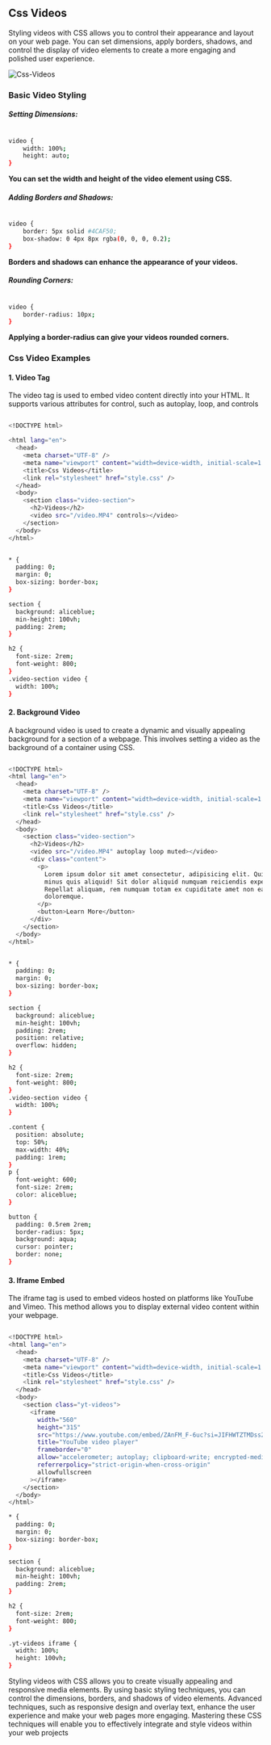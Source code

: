 

## Css Videos

Styling videos with CSS allows you to control their appearance and layout on your web page. You can set dimensions, apply borders, shadows, and control the display of video elements to create a more engaging and polished user experience.

![Css-Videos](/Css-videos.jpg)

### Basic Video Styling

##### Setting Dimensions:

```bash copy filename="Css"

video {
    width: 100%;
    height: auto;
}

```

**You can set the width and height of the video element using CSS.**

##### Adding Borders and Shadows:

```bash copy filename="Css"

video {
    border: 5px solid #4CAF50;
    box-shadow: 0 4px 8px rgba(0, 0, 0, 0.2);
}

```

**Borders and shadows can enhance the appearance of your videos.**

##### Rounding Corners:

```bash copy filename="Css"

video {
    border-radius: 10px;
}

```

**Applying a border-radius can give your videos rounded corners.**

### Css Video Examples

#### 1. Video Tag

The video tag is used to embed video content directly into your HTML. It supports various attributes for control, such as autoplay, loop, and controls

```bash copy filename="Html"

<!DOCTYPE html>

<html lang="en">
  <head>
    <meta charset="UTF-8" />
    <meta name="viewport" content="width=device-width, initial-scale=1.0" />
    <title>Css Videos</title>
    <link rel="stylesheet" href="style.css" />
  </head>
  <body>
    <section class="video-section">
      <h2>Videos</h2>
      <video src="/video.MP4" controls></video>
    </section>
  </body>
</html>


```

```bash copy filename="Css"

* {
  padding: 0;
  margin: 0;
  box-sizing: border-box;
}

section {
  background: aliceblue;
  min-height: 100vh;
  padding: 2rem;
}

h2 {
  font-size: 2rem;
  font-weight: 800;
}
.video-section video {
  width: 100%;
}


```

#### 2. Background Video

A background video is used to create a dynamic and visually appealing background for a section of a webpage. This involves setting a video as the background of a container using CSS.

```bash copy filename="Html"

<!DOCTYPE html>
<html lang="en">
  <head>
    <meta charset="UTF-8" />
    <meta name="viewport" content="width=device-width, initial-scale=1.0" />
    <title>Css Videos</title>
    <link rel="stylesheet" href="style.css" />
  </head>
  <body>
    <section class="video-section">
      <h2>Videos</h2>
      <video src="/video.MP4" autoplay loop muted></video>
      <div class="content">
        <p>
          Lorem ipsum dolor sit amet consectetur, adipisicing elit. Qui alias
          minus quis aliquid! Sit dolor aliquid numquam reiciendis expedita.
          Repellat aliquam, rem numquam totam ex cupiditate amet non earum
          doloremque.
        </p>
        <button>Learn More</button>
      </div>
    </section>
  </body>
</html>

```

```bash copy filename="Css"

* {
  padding: 0;
  margin: 0;
  box-sizing: border-box;
}

section {
  background: aliceblue;
  min-height: 100vh;
  padding: 2rem;
  position: relative;
  overflow: hidden;
}

h2 {
  font-size: 2rem;
  font-weight: 800;
}
.video-section video {
  width: 100%;
}

.content {
  position: absolute;
  top: 50%;
  max-width: 40%;
  padding: 1rem;
}
p {
  font-weight: 600;
  font-size: 2rem;
  color: aliceblue;
}

button {
  padding: 0.5rem 2rem;
  border-radius: 5px;
  background: aqua;
  cursor: pointer;
  border: none;
}

```

#### 3. Iframe Embed

The iframe tag is used to embed videos hosted on platforms like YouTube and Vimeo. This method allows you to display external video content within your webpage.

```bash copy filename="Html"

<!DOCTYPE html>
<html lang="en">
  <head>
    <meta charset="UTF-8" />
    <meta name="viewport" content="width=device-width, initial-scale=1.0" />
    <title>Css Videos</title>
    <link rel="stylesheet" href="style.css" />
  </head>
  <body>
    <section class="yt-videos">
      <iframe
        width="560"
        height="315"
        src="https://www.youtube.com/embed/ZAnFM_F-6uc?si=JIFHWTZTMDss2ZCc"
        title="YouTube video player"
        frameborder="0"
        allow="accelerometer; autoplay; clipboard-write; encrypted-media; gyroscope; picture-in-picture; web-share"
        referrerpolicy="strict-origin-when-cross-origin"
        allowfullscreen
      ></iframe>
    </section>
  </body>
</html>

```

```bash copy filename="Css"
* {
  padding: 0;
  margin: 0;
  box-sizing: border-box;
}

section {
  background: aliceblue;
  min-height: 100vh;
  padding: 2rem;
}

h2 {
  font-size: 2rem;
  font-weight: 800;
}

.yt-videos iframe {
  width: 100%;
  height: 100vh;
}

```

<Callout type="info" emoji="ℹ️">
  Styling videos with CSS allows you to create visually appealing and responsive
  media elements. By using basic styling techniques, you can control the
  dimensions, borders, and shadows of video elements. Advanced techniques, such
  as responsive design and overlay text, enhance the user experience and make
  your web pages more engaging. Mastering these CSS techniques will enable you
  to effectively integrate and style videos within your web projects
</Callout>
